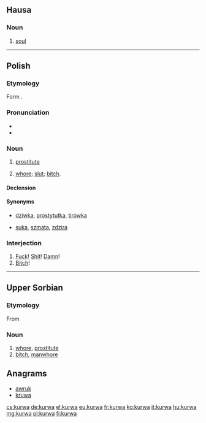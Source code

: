 {{also|kurwą}}
==Hausa==

===Noun===
{{head|ha|noun|g=f|head=kùrwā}}

# [[soul]]

----

==Polish==

===Etymology===
Form {{etyl|sla-pro|pl}} {{m|sla-pro|*kury}}.

===Pronunciation===
* {{IPA|/ˈkurva/|lang=pl}}
* {{audio|Pl-kurwa.ogg|audio|lang=pl}}

===Noun===
{{pl-noun|f}}

# {{context|vulgar|lang=pl}} [[prostitute]]
# {{context|offensive|vulgar|lang=pl}} [[whore]]; [[slut]]; [[bitch]].

====Declension====
{{pl-decl-noun-f|kur|w|kurew}}

====Synonyms====
* {{sense|prostitute}} [[dziwka]], [[prostytutka]], [[tirówka]]
* {{sense|slut}} [[suka]], [[szmata]], [[zdzira]]

===Interjection===
{{head|pl|interjection}}

# [[fuck|Fuck]]! [[shit|Shit]]! [[damn|Damn]]!
# [[bitch|Bitch]]!

----

==Upper Sorbian==

===Etymology===
From {{etyl|sla-pro|hsb}} {{m|sla-pro|*kury}}

===Noun===
{{head|hsb|noun|g=f}}

# [[whore]], [[prostitute]]
# [[bitch]], [[manwhore]]

==Anagrams==
*[[awruk]]
*[[kruwa]]


[[cs:kurwa]]
[[de:kurwa]]
[[el:kurwa]]
[[eu:kurwa]]
[[fr:kurwa]]
[[ko:kurwa]]
[[it:kurwa]]
[[hu:kurwa]]
[[mg:kurwa]]
[[pl:kurwa]]
[[fi:kurwa]]